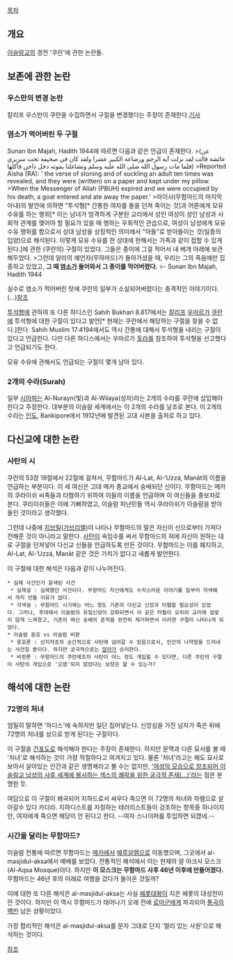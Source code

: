 [[목차]]
== 개요 ==
[[이슬람교]]의 경전 '쿠란'에 관한 논란들.

== 보존에 관한 논란 ==
=== 우스만의 변경 논란 ===
칼리프 우스만이 쿠란을 수집하면서 구절을 변경했다는 주장이 존재한다.[http://www.answering-islam.org/Quran/Text/index.html 기사]

=== 염소가 먹어버린 두 구절 ===
Sunan Ibn Majah, Hadith 1944에 따르면 다음과 같은 언급이 존재한다.
>(عن عائشة قالت لقد نزلت آية الرجم ورضاعة الكبير عشرا ولقد كان في صحيفة تحت سريري فلما مات رسول الله صلى الله عليه وسلم وتشاغلنا بموته دخل داجن فأكلها)
>Reported Aisha (RA): ' the verse of stoning and of suckling an adult ten times was revealed, and they were (written) on a paper and kept under my pillow.
>When the Messenger of Allah (PBUH) expired and we were occupied by his death, a goat entered and ate away the paper.' 
>아이사(무함마드의 마지막 아내)의 발언에 의하면 "투석형[* 간통한 여자를 돌을 던져 죽이는 것]과 어른에게 모유 수유를 하는 행위[* 이는 남녀가 엄격하게 구분된 교리에서 성인 여성이 성인 남성과 사회적 관계를 맺어야 할 필요가 있을 때 행하는 우회적인 관습으로, 여성이 남성에게 모유 수유 행위를 함으로서 상대 남성을 상징적인 의미에서 "아들"로 받아들이는 것(일종의 입양)으로 해석된다. 이렇게 모유 수유를 한 상대에 한해서는 가족과 같이 접할 수 있게 된다.]에 관한 (쿠란의) 구절이 있었다. 그들은 종이에 그걸 적어서 내 베개 아레에 보관해두었다.
>그런데 알라의 예언자(무하마드)가 돌아가셨을 때, 우리는 그의 죽음에만 집중하고 있었고, '''그 때 [[염소]]가 들어와서 그 종이를 먹어버렸다.'''
>- Sunan Ibn Majah, Hadith 1944

실수로 염소가 먹어버린 탓에 쿠란의 일부가 소실되어버렸다는 충격적인 이야기이다.(…)[http://www.islam-watch.org/home/65-khan/999-stoning-death-for-adultery-in-islam-missing-stoning-verse-of-quran-eaten-by-goat.html 참조]

[[투석형]]에 관하여 또 다른 하디스인 Sahih Bukhari 8.817에서는 [[칼리프]] [[우마르]]가 [[쿠란]]에 투석형에 대한 구절이 있다고 발언[* 현재는 쿠란에서 해당하는 구절을 찾을 수 없다.]한다. Sahih Muslim 17:4194에서도 역시 간통에 대해서 투석형을 내리는 구절이 있다고 언급한다. 다만 다른 하디스에서는 우마르가 [[토라]]를 참조하여 투석형을 선고했다고 언급되기도 한다.

모유 수유에 관해서도 언급되는 구절이 몇개 남아 있다.
=== 2개의 수라(Surah) ===
일부 [[시아파]]는 Al-Nurayn(빛)과 Al-Wilaya(성자)라는 2개의 수라를 쿠란에 삽입해야 한다고 주장한다. 대부분의 이슬람 세계에서는 이 2개의 수라를 날조로 본다. 이 2개의 수라는 [[인도]], Bankipore에서 1912년에 발견된 고대 사본을 출처로 하고 있다.
== 다신교에 대한 논란 ==
=== 사탄의 시 ===
쿠란의 53장 19절에서 22절에 걸쳐서, 무함마드가 Al-Lat, Al-‘Uzzá, Manāt의 이름을 언급하는 부분이다. 이 세 여신은 고대 메카 종교에서 숭배되던 신이다. 무함마드는 메카의 쿠라이쉬 씨족들과 타협하기 위하여 이들의 이름을 언급하며 이 여신들을 중보자로 본다. 쿠리이쉬들은 이에 기뻐하였고, 이슬람 피난민들 역시 쿠라이쉬가 이슬람을 받아들인 것이라고 생각했다.

그런데 나중에 [[지브릴]]([[가브리엘]])이 나타나 무함마드의 말은 자신이 신으로부터 가져다 전해준 것이 아니라고 말한다. [[사탄]]이 속임수를 써서 무함마드의 혀에 자신이 원하는 대로 구절을 던져넣어 다신교 신들을 언급하도록 만든 것이다. 무함마드는 이를 폐지하고, Al-Lat, Al-‘Uzzá, Manāt 같은 것은 가치가 없다고 새롭게 발언한다.

이 구절에 대한 해석은 다음과 같이 나누어진다.
 * 실제 사건인가 윤색된 사건
  * 실제설 : 실제했던 사건이다. 무함마드 자신에게도 수치스러운 이야기를 일부러 각색해서 까지 만들 이유가 없다.
  * 각색설 : 무함마드 시기에는 어느 정도 기존의 다신교 신앙과 타협할 필요성이 있었다. 그러나, 후대에서 이슬람의 유일신앙이 강화되면서 이 같은 타협이 오히려 교리에 걸맞지 않게 느껴졌고, 기존의 여신 숭배의 흔적을 완전히 제거하면서 이러한 구절이 나타나게 되었다.
 * 이슬람 옹호 vs 이슬람 비판
  * 옹호론 : 선지자조차 순간적으로 사탄에 넘어갈 수 있음으로서, 인간의 나약함을 드러내는 사건일 뿐이다. 하지만 궁극적으로는 [[알라]]가 승리한다.
  * 비판론 : 무함마드의 쿠란에조차 사탄이 어느 정도 개입할 수 있다면, 다른 쿠란의 구절이 사탄의 개입으로 '오염'되지 않았다는 보장은 할 수 있는가?
== 해석에 대한 논란 ==
=== 72명의 처녀 ===
엄밀히 말하면 '하디스'에 속하지만 일단 집어넣는다. 신앙심을 가진 남자가 죽은 뒤에 72명의 처녀를 상으로 받게 된다는 구절이다.

이 구절을 [[건포도]]로 해석해야 한다는 주장이 존재한다. 하지만 문맥과 다른 묘사를 볼 때 '처녀'로 해석하는 것이 가장 적절하다고 여겨지고 있다. 물론 '처녀'라고는 해도 묘사로 보아서 살아있는 인간과 같은 생명체라고 볼 수는 없지만, [[성노예|'여성의 모습으로 창조되어 이슬람교 남성의 사후 세계에 봉사하는 섹스의 쾌락을 위한 궁극적 존재(…)']]라는 점은 분명한 듯.

여담으로 이 구절이 왜곡되어 지하드로서 싸우다 죽으면 이 72명의 처녀와 하렘으로 살아갈수 있다 카더라. 지하디스트를 자칭하는 테러리스트들이 강조하는 항목중 하나이지만, 여자에게 죽으면 해당이 안 된다고 한다. --여자 스나이퍼를 투입하면 되겠네.--
=== 시간을 달리는 무함마드? ===
이슬람 전통에 따르면 무함마드는 [[메카]]에서 [[예루살렘]]으로 이동했으며, 그곳에서 al-masjidul-aksa에서 예배를 보았다. 전통적인 해석에서 이는 현재의 알 아크사 모스크(Al-Aqsa Mosque)이다. 하지만 '''이 모스크는 무함마드 사후 46년 이후에 만들어졌다.''' 무함마드는 46년 후의 미래로 여행을 갔다가 돌아온 것일까?

이에 대한 또 다른 해석은 al-masjidul-aksa는 사실 [[헤롯대왕]]이 지은 헤롯의 대성전이란 것이다. 하지만 이 역시 무함마드가 태어나기 오래 전에 [[로마군]]에게 파괴되어 [[통곡의 벽]]만 남은 상황이었다.

가장 합리적인 해석은 al-masjidul-aksa를 문자 그대로 단지 '멀리 있는 사원'으로 해석하는 것이다.

[http://infidels.org/library/modern/denis_giron/multiple.html 참조]

